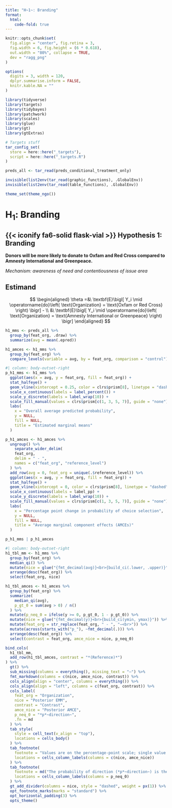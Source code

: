 ```yaml
---
title: "H~1~: Branding"
format:
  html:
    code-fold: true
---
```


```r
knitr::opts_chunk$set(
  fig.align = "center", fig.retina = 3,
  fig.width = 6, fig.height = (6 * 0.618),
  out.width = "80%", collapse = TRUE,
  dev = "ragg_png"
)

options(
  digits = 3, width = 120,
  dplyr.summarise.inform = FALSE,
  knitr.kable.NA = ""
)
```

```r
library(tidyverse)
library(targets)
library(tidybayes)
library(patchwork)
library(scales)
library(glue)
library(gt)
library(gtExtras)

# Targets stuff
tar_config_set(
  store = here::here("_targets"),
  script = here::here("_targets.R")
)

preds_all <- tar_read(preds_conditional_treatment_only)

invisible(list2env(tar_read(graphic_functions), .GlobalEnv))
invisible(list2env(tar_read(table_functions), .GlobalEnv))

theme_set(theme_ngo())
```

# H~1~: Branding

::: {.callout-tip icon=false}
## {{< iconify fa6-solid flask-vial >}} Hypothesis 1: Branding

**Donors will be more likely to donate to Oxfam and Red Cross compared to Amnesty International and Greenpeace.**

*Mechanism: awareness of need and contentiousness of issue area*
:::

## Estimand

$$
\begin{aligned}
\theta =&\ \textbf{E}\bigl[ Y_i \mid \operatorname{do}\left( \text{Organization} = \text{Oxfam or Red Cross} \right) \bigr] - \\
&\ \textbf{E}\bigl[ Y_i \mid \operatorname{do}\left( \text{Organization} = \text{Amnesty International or Greenpeace} \right) \bigr]
\end{aligned}
$$

```r
h1_mms <- preds_all %>% 
  group_by(feat_org, .draw) %>% 
  summarize(avg = mean(.epred))

h1_amces <- h1_mms %>% 
  group_by(feat_org) %>% 
  compare_levels(variable = avg, by = feat_org, comparison = "control")
```

```r
#| column: body-outset-right
p_h1_mms <- h1_mms %>% 
  ggplot(aes(x = avg, y = feat_org, fill = feat_org)) +
  stat_halfeye() +
  geom_vline(xintercept = 0.25, color = clrs$prism[8], linetype = "dashed", linewidth = 0.25) +
  scale_x_continuous(labels = label_percent()) +
  scale_y_discrete(labels = label_wrap(10)) +
  scale_fill_manual(values = clrs$prism[c(1, 3, 5, 7)], guide = "none") +
  labs(
    x = "Overall average predicted probability",
    y = NULL,
    fill = NULL,
    title = "Estimated marginal means"
  )

p_h1_amces <- h1_amces %>% 
  ungroup() %>% 
    separate_wider_delim(
    feat_org,
    delim = " - ", 
    names = c("feat_org", "reference_level")
  ) %>% 
  add_row(avg = 0, feat_org = unique(.$reference_level)) %>% 
  ggplot(aes(x = avg, y = feat_org, fill = feat_org)) +
  stat_halfeye() +
  geom_vline(xintercept = 0, color = clrs$prism[8], linetype = "dashed", linewidth = 0.25) +
  scale_x_continuous(labels = label_pp) +
  scale_y_discrete(labels = label_wrap(10)) +
  scale_fill_manual(values = clrs$prism[c(1, 3, 5, 7)], guide = "none") +
  labs(
    x = "Percentage point change in probability of choice selection",
    y = NULL,
    fill = NULL,
    title = "Average marginal component effects (AMCEs)"
  )

p_h1_mms | p_h1_amces
```

```r
#| column: body-outset-right
h1_tbl_mm <- h1_mms %>% 
  group_by(feat_org) %>% 
  median_qi() %>% 
  mutate(nice = glue("{fmt_decimal(avg)}<br>{build_ci(.lower, .upper)}")) %>% 
  arrange(desc(feat_org)) %>% 
  select(feat_org, nice)

h1_tbl_amces <- h1_amces %>% 
  group_by(feat_org) %>% 
  summarize(
    median_qi(avg),
    p_gt_0 = sum(avg > 0) / n()
  ) %>%
  mutate(p_neq_0 = ifelse(y >= 0, p_gt_0, 1 - p_gt_0)) %>% 
  mutate(nice = glue("{fmt_decimal(y)}<br>{build_ci(ymin, ymax)}")) %>% 
  mutate(feat_org = str_replace(feat_org, " - ", "−<br>")) %>% 
  mutate(across(starts_with("p_"), ~fmt_decimal(.))) %>% 
  arrange(desc(feat_org)) %>% 
  select(contrast = feat_org, amce_nice = nice, p_neq_0)

bind_cols(
  h1_tbl_mm, 
  add_row(h1_tbl_amces, contrast = "*(Reference)*")
) %>% 
  gt() %>% 
  sub_missing(columns = everything(), missing_text = "—") %>% 
  fmt_markdown(columns = c(nice, amce_nice, contrast)) %>%
  cols_align(align = "center", columns = everything()) %>% 
  cols_align(align = "left", columns = c(feat_org, contrast)) %>% 
  cols_label(
    feat_org = "Organization", 
    nice = "Posterior EMM",
    contrast = "Contrast",
    amce_nice = "Posterior AMCE",
    p_neq_0 = "*p*~direction~",
    .fn = md
  ) %>% 
  tab_style(
    style = cell_text(v_align = "top"),
    locations = cells_body()
  ) %>% 
  tab_footnote(
    footnote = "Values are on the percentage-point scale; single value is posterior median; 95% credible interval in brackets.",
    locations = cells_column_labels(columns = c(nice, amce_nice))
  ) %>% 
  tab_footnote(
    footnote = md("The probability of direction (*p*~direction~) is the probability that the posterior AMCE is strictly positive or negative—it is the proportion of the posterior AMCE that is the sign of the median."),
    locations = cells_column_labels(columns = p_neq_0)
  ) %>% 
  gt_add_divider(columns = nice, style = "dashed", weight = px(1)) %>% 
  opt_footnote_marks(marks = "standard") %>% 
  opt_horizontal_padding(3) %>% 
  opts_theme()
```
